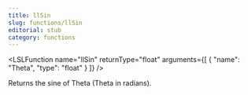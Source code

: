 ```yaml
---
title: llSin
slug: functions/llSin
editorial: stub
category: functions
---
```


<LSLFunction
	name="llSin"
	returnType="float"
	arguments={[
	{
		"name": "Theta",
		"type": "float"
	}
]}
/>

Returns the sine of Theta (Theta in radians).
